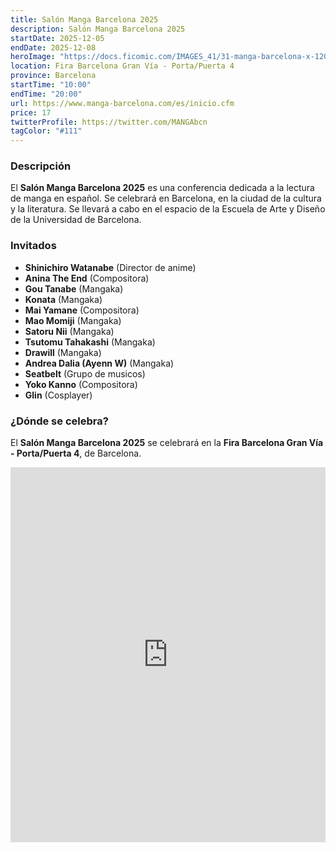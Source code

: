 ```yaml
---
title: Salón Manga Barcelona 2025
description: Salón Manga Barcelona 2025
startDate: 2025-12-05
endDate: 2025-12-08
heroImage: "https://docs.ficomic.com/IMAGES_41/31-manga-barcelona-x-1200.jpg"
location: Fira Barcelona Gran Vía - Porta/Puerta 4
province: Barcelona
startTime: "10:00"
endTime: "20:00"
url: https://www.manga-barcelona.com/es/inicio.cfm
price: 17
twitterProfile: https://twitter.com/MANGAbcn
tagColor: "#111"
---
```


### Descripción

El **Salón Manga Barcelona 2025** es una conferencia dedicada a la lectura de manga en español. Se celebrará en Barcelona, en la ciudad de la cultura y la literatura. Se llevará a cabo en el espacio de la Escuela de Arte y Diseño de la Universidad de Barcelona.

### Invitados

+ **Shinichiro Watanabe** (Director de anime)
+ **Anina The End** (Compositora)
+ **Gou Tanabe** (Mangaka)
+ **Konata** (Mangaka)
+ **Mai Yamane** (Compositora)
+ **Mao Momiji** (Mangaka)
+ **Satoru Nii** (Mangaka)
+ **Tsutomu Tahakashi** (Mangaka)
+ **Drawill** (Mangaka)
+ **Andrea Dalia (Ayenn W)** (Mangaka)
+ **Seatbelt** (Grupo de musicos)
+ **Yoko Kanno** (Compositora)
+ **Glin** (Cosplayer)

### ¿Dónde se celebra?

El **Salón Manga Barcelona 2025** se celebrará en la **Fira Barcelona Gran Vía - Porta/Puerta 4**, de Barcelona.

<iframe src="https://www.google.com/maps/embed?pb=!1m18!1m12!1m3!1d2994.9610060008195!2d2.131532615424712!3d41.35320127926731!2m3!1f0!2f0!3f0!3m2!1i1024!2i768!4f13.1!3m3!1m2!1s0x12a498bae8d36311%3A0x4fb2276a5e89aeda!2sFira%20Gran%20Via%20-%20Gate%204%20%2F%20Porta%204!5e0!3m2!1ses!2ses!4v1645703096732!5m2!1ses!2ses" width="100%" height="600" frameborder="0" style="border:0" allowfullscreen aria-label="Fira Gran Vía Porta 4, Barcelona"></iframe>
